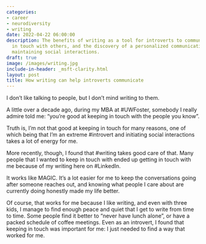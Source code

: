 ```yaml
---
categories:
- career
- neurodiversity
- writing
date: 2022-04-22 06:00:00
description: The benefits of writing as a tool for introverts to communicate and keep
  in touch with others, and the discovery of a personalized communication method for
  maintaining social interactions.
draft: true
image: /images/writing.jpg
include-in-header: _msft-clarity.html
layout: post
title: How writing can help introverts communicate
---
```

<article data-clarity-region="article">


I don't like talking to people, but I don't mind writing to them.

A little over a decade ago, during my MBA at #UWFoster, somebody I really admire told me: "you're good at keeping in touch with the people you know".

Truth is, I'm not that good at keeping in touch for many reasons, one of which being that I'm an extreme #introvert and initiating social interactions takes a lot of energy for me.

More recently, though, I found that #writing takes good care of that. Many people that I wanted to keep in touch with ended up getting in touch with me because of my writing here on #LinkedIn.

It works like MAGIC. It's a lot easier for me to keep the conversations going after someone reaches out, and knowing what people I care about are currently doing honestly made my life better.

Of course, that works for me because I like writing, and even with three kids, I manage to find enough peace and quiet that I get to write from time to time. Some people find it better to "never have lunch alone", or have a packed schedule of coffee meetings. Even as an introvert, I found that keeping in touch was important for me: I just needed to find a way that worked for me.


</article>